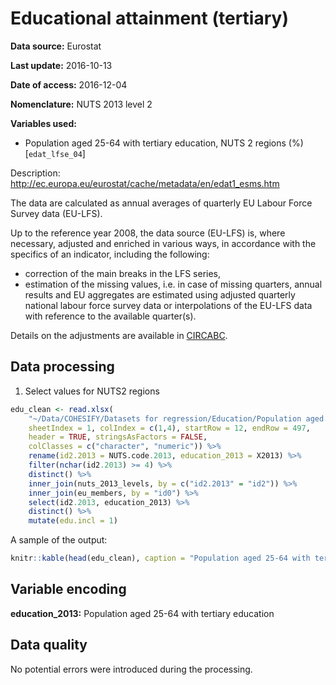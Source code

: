 # Educational attainment (tertiary)

**Data source:** Eurostat

**Last update:** 2016-10-13

**Date of access:** 2016-12-04

**Nomenclature:** NUTS 2013 level 2

**Variables used:**

+ Population aged 25-64 with tertiary education, NUTS 2 regions (%) [`edat_lfse_04`]

Description: [http://ec.europa.eu/eurostat/cache/metadata/en/edat1_esms.htm](http://ec.europa.eu/eurostat/cache/metadata/en/edat1_esms.htm)

The data are calculated as annual averages of quarterly EU Labour Force Survey data (EU-LFS).

Up to the reference year 2008, the data source (EU-LFS) is, where necessary, adjusted and enriched in various ways, in accordance with the specifics of an indicator, including the following:

+ correction of the main breaks in the LFS series,
+ estimation of the missing values, i.e. in case of missing quarters, annual results and EU aggregates are estimated using adjusted quarterly national labour force survey data or interpolations of the EU-LFS data with reference to the available quarter(s).

Details on the adjustments are available in [CIRCABC](https://circabc.europa.eu/faces/jsp/extension/wai/navigation/container.jsp).

## Data processing

1. Select values for NUTS2 regions

```r
edu_clean <- read.xlsx(
    "~/Data/COHESIFY/Datasets for regression/Education/Population aged 25-64 with tertiary education (EUROSTAT) edat_lfse_04.xls",
    sheetIndex = 1, colIndex = c(1,4), startRow = 12, endRow = 497, 
    header = TRUE, stringsAsFactors = FALSE,
    colClasses = c("character", "numeric")) %>% 
    rename(id2.2013 = NUTS.code.2013, education_2013 = X2013) %>% 
    filter(nchar(id2.2013) >= 4) %>% 
    distinct() %>% 
    inner_join(nuts_2013_levels, by = c("id2.2013" = "id2")) %>% 
    inner_join(eu_members, by = "id0") %>% 
    select(id2.2013, education_2013) %>% 
    distinct() %>% 
    mutate(edu.incl = 1)
```

A sample of the output:

```r
knitr::kable(head(edu_clean), caption = "Population aged 25-64 with tertiary education, NUTS 2013 level 2 regions (%) [edat_lfse_04]")
```

## Variable encoding

**education_2013:** Population aged 25-64 with tertiary education

## Data quality

No potential errors were introduced during the processing.


